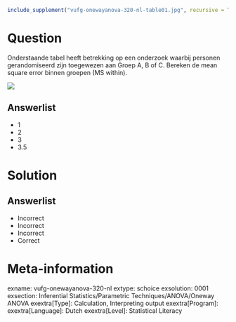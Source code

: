 ```r
include_supplement("vufg-onewayanova-320-nl-table01.jpg", recursive = TRUE)
```

Question
========

Onderstaande tabel heeft betrekking op een onderzoek waarbij personen gerandomiseerd zijn toegewezen aan Groep A,  B of C.  Bereken de mean square error binnen groepen (MS within).

![](vufg-onewayanova-320-nl-table01.jpg)
  
Answerlist
----------
* 1
* 2
* 3
* 3.5

Solution
========

Answerlist
----------
* Incorrect
* Incorrect
* Incorrect
* Correct

Meta-information
================
exname: vufg-onewayanova-320-nl
extype: schoice
exsolution: 0001
exsection: Inferential Statistics/Parametric Techniques/ANOVA/Oneway ANOVA
exextra[Type]: Calculation, Interpreting output
exextra[Program]: 
exextra[Language]: Dutch
exextra[Level]: Statistical Literacy
